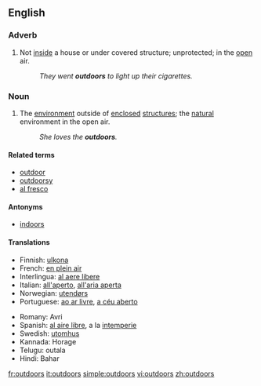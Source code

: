 ==English==

===Adverb===
{{en-adv|-}}

# Not [[inside]] a house or under covered structure; unprotected; in the [[open]] air.
#:''They went '''outdoors''' to light up their cigarettes.''

===Noun===
{{en-noun|-}}

# {{context|often preceded by "the"}} The [[environment]] outside of [[enclosed]] [[structure]]s; the [[natural]] environment in the open air.
#:''She loves the '''outdoors'''.''

====Related terms====
*[[outdoor]]
*[[outdoorsy]]
*[[al fresco]]

====Antonyms====
*[[indoors]]

====Translations====
{{top}}
*Finnish: [[ulkona]]
*French: [[en plein air]]
*Interlingua: [[al aere libere]]
*Italian: [[all'aperto]], [[all'aria aperta]]
*Norwegian: [[utendørs]]
*Portuguese: [[ao ar livre]], [[a céu aberto]]
{{mid}}
*Romany: Avri
*Spanish: [[al aire libre]], a la [[intemperie]]
*Swedish: [[utomhus]]
*Kannada: Horage
*Telugu: outala
*Hindi: Bahar
{{bottom}}

[[fr:outdoors]]
[[it:outdoors]]
[[simple:outdoors]]
[[vi:outdoors]]
[[zh:outdoors]]